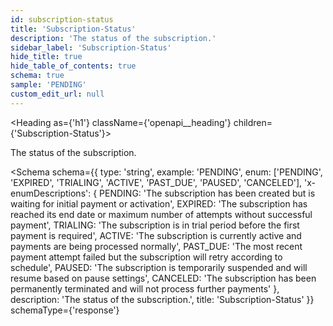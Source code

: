 ```yaml
---
id: subscription-status
title: 'Subscription-Status'
description: 'The status of the subscription.'
sidebar_label: 'Subscription-Status'
hide_title: true
hide_table_of_contents: true
schema: true
sample: 'PENDING'
custom_edit_url: null
---
```



<Heading as={'h1'} className={'openapi__heading'} children={'Subscription-Status'}></Heading>

The status of the subscription.

<Schema
  schema={{
    type: 'string',
    example: 'PENDING',
    enum: ['PENDING', 'EXPIRED', 'TRIALING', 'ACTIVE', 'PAST_DUE', 'PAUSED', 'CANCELED'],
    'x-enumDescriptions': {
      PENDING: 'The subscription has been created but is waiting for initial payment or activation',
      EXPIRED:
        'The subscription has reached its end date or maximum number of attempts without successful payment',
      TRIALING: 'The subscription is in trial period before the first payment is required',
      ACTIVE: 'The subscription is currently active and payments are being processed normally',
      PAST_DUE:
        'The most recent payment attempt failed but the subscription will retry according to schedule',
      PAUSED: 'The subscription is temporarily suspended and will resume based on pause settings',
      CANCELED:
        'The subscription has been permanently terminated and will not process further payments'
    },
    description: 'The status of the subscription.',
    title: 'Subscription-Status'
  }}
  schemaType={'response'}
></Schema>
